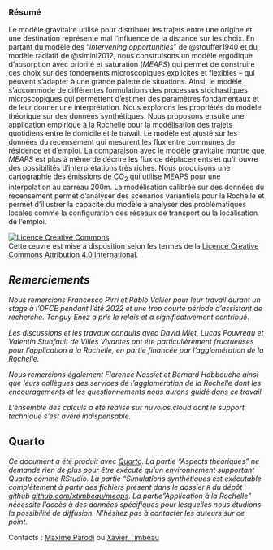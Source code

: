 ### Résumé {.unnumbered .unlisted}

Le modèle gravitaire utilisé pour distribuer les trajets entre une origine et une destination représente mal l'influence de la distance sur les choix.
En partant du modèle des "*intervening opportunities*" de @stouffer1940 et du modèle radiatif de @simini2012, nous construisons un modèle ergodique d'absorption avec priorité et saturation (*MEAPS*) qui permet de construire ces choix sur des fondements microscopiques explicites et flexibles -- qui peuvent s'adapter à une grande palette de situations.
Ainsi, le modèle s'accommode de différentes formulations des processus stochastiques microscopiques qui permettent d'estimer des paramètres fondamentaux et de leur donner une interprétation.
Nous explorons les propriétés du modèle théorique sur des données synthétiques.
Nous proposons ensuite une application empirique à la Rochelle pour la modélisation des trajets quotidiens entre le domicile et le travail.
Le modèle est ajusté sur les données du recensement qui mesurent les flux entre communes de résidence et d'emploi.
La comparaison avec le modèle gravitaire montre que *MEAPS* est plus à même de décrire les flux de déplacements et qu'il ouvre des possibilités d'interprétations très riches.
Nous produisons une cartographie des émissions de CO~2~ qui utilise MEAPS pour une interpolation au carreau 200m.
La modélisation calibrée sur des données du recensement permet d'analyser des scénarios variantiels pour la Rochelle et permet d'illustrer la capacité du modèle à analyser des problématiques locales comme la configuration des réseaux de transport ou la localisation de l'emploi.

```{=html}
<a rel="license" href="http://creativecommons.org/licenses/by/4.0/"><img alt="Licence Creative Commons" style="border-width:0" src="https://i.creativecommons.org/l/by/4.0/88x31.png" /></a><br />Cette œuvre est mise à disposition selon les termes de la <a rel="license" href="http://creativecommons.org/licenses/by/4.0/">Licence Creative Commons Attribution 4.0 International</a>.
```
::: {.callout-note .align-left}
## *Remerciements*

*Nous remercions Francesco Pirri et Pablo Vallier pour leur travail durant un stage à l'OFCE pendant l'été 2022 et une trop courte période d'assistant de recherche. Tanguy Enez a pris le relais et a significativement contribué.*

*Les discussions et les travaux conduits avec David Miet, Lucas Pouvreau et Valentin Stuhfault de Villes Vivantes ont été particulièrement fructueuses pour l'application à la Rochelle, en partie financée par l'agglomération de la Rochelle.*

*Nous remercions également Florence Nassiet et Bernard Habbouche ainsi que leurs collègues des services de l'agglomération de la Rochelle dont les encouragements et les questionnements nous aurons guidé dans ce travail.*

*L'ensemble des calculs a été réalisé sur nuvolos.cloud dont le support technique s'est avéré indispensable.*
:::

::: {.callout-tip .align-left}
## Quarto

*Ce document a été produit avec [Quarto](https://quarto.org). La partie "Aspects théoriques" ne demande rien de plus pour être exécuté qu'un environnement supportant Quarto comme RStudio. La partie "Simulations synthétiques est exécutable complètement à partir des fichiers présent dans le dossier `R` du dépôt github [github.com/xtimbeau/meaps](https://github.com/xtimbeau/meaps). La partie"Application à la Rochelle" nécessite l'accès à des données spécifiques pour lesquelles nous étudions la possibilité de diffusion. N'hésitez pas à contacter les auteurs sur ce point.*
:::

Contacts : [Maxime Parodi](mailto:maxime.parodi@sciencespo.fr) ou [Xavier Timbeau](xavier.timbeau@sciencespo.fr)
